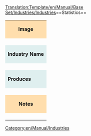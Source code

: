 <noinclude>[[Translation:Template/en/Manual/Base Set/Industries/Industries]]</noinclude>==Statistics==
<!--
This is a Template for Industries. '''DO NOT EDIT THIS PAGE''', edit the specific article instead.
-->
{| cellspacing="3" align="center"
| colspan="2" style="text-align: center;" style="background:#ffdead;" | <center>'''Image'''</center>
|-
| colspan="2" style="text-align: center;" | {{{Image}}}
|-
|style="background:#dfefef;"| '''Industry Name'''
|style="background:#dfefef;"| '''Climates''' 
|- 
| {{{name}}}
| {{{climates}}}
|-
|style="background:#dfefef;"|'''Produces'''
|style="background:#dfefef;"|'''Accepts'''
|-
| {{{produces}}}
| {{{accepts}}}
|-
| colspan="2" style="text-align: center;" style="background:#ffdead;" | <center>'''Notes'''</center>
|-
| colspan="2" | {{{notes}}}
|}

[[Category:en/Manual/Industries]]